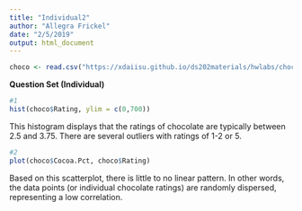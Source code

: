 ```yaml
---
title: "Individual2"
author: "Allegra Frickel"
date: "2/5/2019"
output: html_document
---
```


```r
choco <- read.csv("https://xdaiisu.github.io/ds202materials/hwlabs/choco.csv")
```

**Question Set (Individual)**

```r
#1
hist(choco$Rating, ylim = c(0,700))
```

This histogram displays that the ratings of chocolate are typically between 2.5 and 3.75. There are several outliers with ratings of 1-2 or 5.

```r
#2
plot(choco$Cocoa.Pct, choco$Rating)
```

Based on this scatterplot, there is little to no linear pattern. In other words, the data points (or individual chocolate ratings) are randomly dispersed, representing a low correlation.
